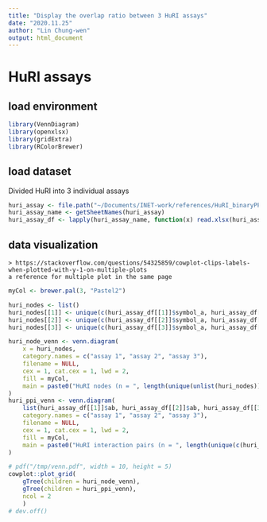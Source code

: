 ```yaml
---
title: "Display the overlap ratio between 3 HuRI assays"
date: "2020.11.25"
author: "Lin Chung-wen"
output: html_document
---
```

# HuRI assays
## load environment
```r
library(VennDiagram)
library(openxlsx)
library(gridExtra)
library(RColorBrewer)
```
## load dataset
Divided HuRI into 3 individual assays
```r
huri_assay <- file.path("~/Documents/INET-work/references/HuRI_binaryPPI/HuRI_individual_assay.xlsx")
huri_assay_name <- getSheetNames(huri_assay)
huri_assay_df <- lapply(huri_assay_name, function(x) read.xlsx(huri_assay, sheet = x))
```

## data visualization

    > https://stackoverflow.com/questions/54325859/cowplot-clips-labels-when-plotted-with-y-1-on-multiple-plots
    a reference for multiple plot in the same page
```r
myCol <- brewer.pal(3, "Pastel2")

huri_nodes <- list()
huri_nodes[[1]] <- unique(c(huri_assay_df[[1]]$symbol_a, huri_assay_df[[1]]$symbol_b))
huri_nodes[[2]] <- unique(c(huri_assay_df[[2]]$symbol_a, huri_assay_df[[2]]$symbol_b))
huri_nodes[[3]] <- unique(c(huri_assay_df[[3]]$symbol_a, huri_assay_df[[3]]$symbol_b))

huri_node_venn <- venn.diagram(
    x = huri_nodes,
    category.names = c("assay 1", "assay 2", "assay 3"),
    filename = NULL,
    cex = 1, cat.cex = 1, lwd = 2,
    fill = myCol,
    main = paste0("HuRI nodes (n = ", length(unique(unlist(huri_nodes))), ")")
)
huri_ppi_venn <- venn.diagram(
    list(huri_assay_df[[1]]$ab, huri_assay_df[[2]]$ab, huri_assay_df[[3]]$ab),
    category.names = c("assay 1", "assay 2", "assay 3"),
    filename = NULL,
    cex = 1, cat.cex = 1, lwd = 2,
    fill = myCol,
    main = paste0("HuRI interaction pairs (n = ", length(unique(c(huri_assay_df[[1]]$ab, huri_assay_df[[2]]$ab, huri_assay_df[[3]]$ab))), ")")
)

# pdf("/tmp/venn.pdf", width = 10, height = 5)
cowplot::plot_grid(
    gTree(children = huri_node_venn),
    gTree(children = huri_ppi_venn),
    ncol = 2
    )
# dev.off()
```
